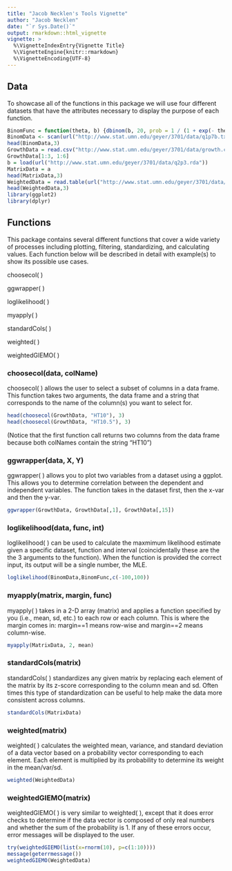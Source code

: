 ```yaml
---
title: "Jacob Necklen's Tools Vignette"
author: "Jacob Necklen"
date: "`r Sys.Date()`"
output: rmarkdown::html_vignette
vignette: >
  %\VignetteIndexEntry{Vignette Title}
  %\VignetteEngine{knitr::rmarkdown}
  %\VignetteEncoding{UTF-8}
---
```



## Data
To showcase all of the functions in this package we will use four different datasets that have the attributes necessary to display the purpose of each function.
```r
BinomFunc = function(theta, b) {dbinom(b, 20, prob = 1 / (1 + exp(- theta)), log = TRUE)}
BinomData <- scan(url("http://www.stat.umn.edu/geyer/3701/data/q1p7b.txt"))
head(BinomData,3)
GrowthData = read.csv("http://www.stat.umn.edu/geyer/3701/data/growth.csv")
GrowthData[1:3, 1:6]
b = load(url("http://www.stat.umn.edu/geyer/3701/data/q2p3.rda"))
MatrixData = a
head(MatrixData,3)
WeightedData = read.table(url("http://www.stat.umn.edu/geyer/3701/data/q1p4.txt"), header=TRUE)
head(WeightedData,3)
library(ggplot2)
library(dplyr)
```

## Functions
This package contains several different functions that cover a wide variety of processes including plotting, filtering, standardizing, and calculating values. Each function below will be described in detail with example(s) to show its possible use cases.

choosecol( )

ggwrapper( )

loglikelihood( )

myapply( )

standardCols( )

weighted( )

weightedGIEMO( )





### choosecol(data, colName) 
choosecol( ) allows the user to select a subset of columns in a data frame. This function takes two arguments, the data frame and a string that corresponds to the name of the column(s) you want to select for.

```r
head(choosecol(GrowthData, "HT10"), 3)
head(choosecol(GrowthData, "HT10.5"), 3)
```
(Notice that the first function call returns two columns from the data frame because both colNames contain the string "HT10") 



### ggwrapper(data, X, Y)
ggwrapper( ) allows you to plot two variables from a dataset using a ggplot. This allows you to determine correlation between the dependent and independent variables. The function takes in the dataset first, then the x-var and then the y-var.
```r
ggwrapper(GrowthData, GrowthData[,1], GrowthData[,15])
```



### loglikelihood(data, func, int)
loglikelihood( ) can be used to calculate the maxmimum likelihood estimate given a specific dataset, function and interval (coincidentally these are the the 3 arguments to the function). When the function is provided the correct input, its output will be a single number, the MLE.
```r
loglikelihood(BinomData,BinomFunc,c(-100,100))
```



### myapply(matrix, margin, func)
myapply( ) takes in a 2-D array (matrix) and applies a function specified by you (i.e., mean, sd, etc.) to each row or each column. This is where the margin comes in: margin==1 means row-wise and margin==2 means column-wise. 
```r
myapply(MatrixData, 2, mean)
```



### standardCols(matrix)
standardCols( ) standardizes any given matrix by replacing each element of the matrix by its z-score corresponding to the column mean and sd. Often times this type of standardization can be useful to help make the data more consistent across columns. 
```r
standardCols(MatrixData)
```



### weighted(matrix)
weighted( ) calculates the weighted mean, variance, and standard deviation of a data vector based on a probability vector corresponding to each element. Each element is multiplied by its probability to determine its weight in the mean/var/sd. 
```r
weighted(WeightedData)
```



### weightedGIEMO(matrix)
weightedGIEMO( ) is very similar to weighted( ), except that it does error checks to determine if the data vector is composed of only real numbers and whether the sum of the probability is 1.
If any of these errors occur, error messages will be displayed to the user. 
```r
try(weightedGIEMO(list(x=rnorm(10), p=c(1:10))))
message(geterrmessage())
weightedGIEMO(WeightedData)
```

